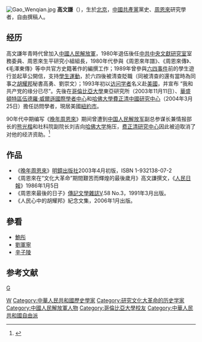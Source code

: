 [[File:Gao_Wenqian.jpg|thumb]]
'''高文謙'''（{{bd|1953年|catIdx=G高}}），生於[[北京|北京]]，[[中國共產黨|中國共產黨]]黨史、[[周恩來|周恩來]]研究學者，自由撰稿人。

== 经历 ==

高文謙年青時代曾加入[[中國人民解放軍|中國人民解放軍]]，1980年退伍後任[[中共中央文獻研究室|中共中央文獻研究室]]室務委員、周恩來生平研究小組組長，1980年代參與《周恩來年譜》、《周恩來傳》、《毛澤東傳》等中共官方史籍著作的編撰工作；1989年曾參與[[六四事件|六四事件]]前的學生遊行並起草公開信，支持[[學生運動|學生運動]]，於六四後被清查貶職（同被清查的還有當時為同事之[[胡耀邦|胡耀邦]]秘書高勇、劉崇文）；1993年初以[[访问学者|访问学者]]名义赴[[美國|美國]]，并宣布 “我和共产党的缘分已尽”。先後在[[哥倫比亞大學|哥倫比亞大學]]東亞研究所（2003年11月11日）、[[華盛頓特區|華盛頓特區]][[伍德羅·威爾遜國際學者中心|伍德羅·威爾遜國際學者中心]]和[[哈佛大學|哈佛大學]][[費正清中國研究中心|費正清中國研究中心]]（2004年3月25日）擔任訪問學者，現居美國[[紐約市|紐約市]]。

90年代中期编写《[[晚年周恩來|晚年周恩來]]》期间曾遭到[[中国人民解放军|中国人民解放军]]副总参谋长兼情报部长的[[熊光楷|熊光楷]]和社科院副院长刘吉向[[哈佛大学|哈佛大学]]施压，[[费正清研究中心|费正清研究中心]]因此被迫取消了对他的经济资助。<ref>{{cite news |author1=方冰 |title=哈佛邀请给许章润"巨大鼓舞" 孔杰荣：我也想做类似的事 |url=https://www.voachinese.com/a/Fairbank-Center-Xu-zhangrun-china-human-rights-rule-of-law-democracy/5552246.html |accessdate=2020-08-21 |agency=美国之音 |date=2020-08-21}}</ref>

== 作品 ==
* 《[[晚年周恩來|晚年周恩來]]》[[明鏡出版社|明鏡出版社]]2003年4月初版，ISBN 1-932138-07-2
* 《周恩來在“文化大革命”期間艱苦而輝煌的最後歲月》高文謙撰文，《[[人民日報|人民日報]]》1986年1月5日
* 《周恩來最後的日子》[[傳記文學雜誌|傳記文學雜誌]]V.58 No.3，1991年3月出版。
* 《人民心中的胡耀邦》紀念文集，2006年1月出版。

== 參看 ==
*[[鮑彤|鮑彤]]
*[[劉軍寧|劉軍寧]]
*[[辛子陵|辛子陵]]

==参考文献==
{{reflist}}
{{wikiquote|高文謙}}

[[category:北京人|G]]
[[Category:高姓|W]]
[[Category:中華人民共和國歷史學家|Category:中華人民共和國歷史學家]]
[[Category:研究文化大革命的历史学家|Category:研究文化大革命的历史学家]]
[[Category:中國人民解放軍人物|Category:中國人民解放軍人物]]
[[Category:哥倫比亞大學校友|Category:哥倫比亞大學校友]]
[[Category:中華人民共和國自由派|Category:中華人民共和國自由派]]
